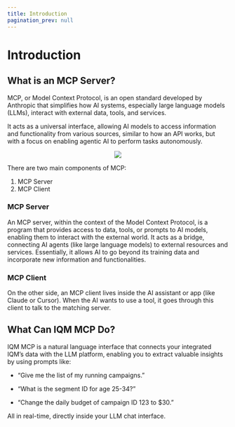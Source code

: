 ```yaml
---
title: Introduction
pagination_prev: null
---
```



# Introduction

## What is an MCP Server?

MCP, or Model Context Protocol, is an open standard developed by Anthropic that simplifies how AI systems, especially large language models (LLMs), interact with external data, tools, and services. 

It acts as a universal interface, allowing AI models to access information and functionality from various sources, similar to how an API works, but with a focus on enabling agentic AI to perform tasks autonomously. 

<center><img className='diagram' src={MCPdiagram} /></center>

There are two main components of MCP:
1. MCP Server 
1. MCP Client


### MCP Server

An MCP server, within the context of the Model Context Protocol, is a program that provides access to data, tools, or prompts to AI models, enabling them to interact with the external world. It acts as a bridge, connecting AI agents (like large language models) to external resources and services. Essentially, it allows AI to go beyond its training data and incorporate new information and functionalities. 


### MCP Client

On the other side, an MCP client lives inside the AI assistant or app (like Claude or Cursor). When the AI wants to use a tool, it goes through this client to talk to the matching server.


## What Can IQM MCP Do?

IQM MCP is a natural language interface that connects your integrated IQM’s data with the LLM platform, enabling you to extract valuable insights by using prompts like:

* “Give me the list of my running campaigns.”

* “What is the segment ID for age 25-34?”

* “Change the daily budget of campaign ID 123 to $30.”

All in real-time, directly inside your LLM chat interface.
